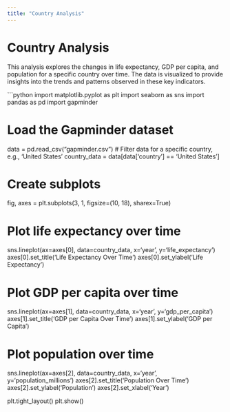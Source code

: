 ```yaml
---
title: "Country Analysis"
---
```


# Country Analysis

This analysis explores the changes in life expectancy, GDP per capita, and population for a specific country over time. The data is visualized to provide insights into the trends and patterns observed in these key indicators.

```python
import matplotlib.pyplot as plt
import seaborn as sns
import pandas as pd
import gapminder

# Load the Gapminder dataset
data = pd.read_csv("gapminder.csv")
# Filter data for a specific country, e.g., 'United States'
country_data = data[data['country'] == 'United States']

# Create subplots
fig, axes = plt.subplots(3, 1, figsize=(10, 18), sharex=True)

# Plot life expectancy over time
sns.lineplot(ax=axes[0], data=country_data, x='year', y='life_expectancy')
axes[0].set_title('Life Expectancy Over Time')
axes[0].set_ylabel('Life Expectancy')

# Plot GDP per capita over time
sns.lineplot(ax=axes[1], data=country_data, x='year', y='gdp_per_capita')
axes[1].set_title('GDP per Capita Over Time')
axes[1].set_ylabel('GDP per Capita')

# Plot population over time
sns.lineplot(ax=axes[2], data=country_data, x='year', y='population_millions')
axes[2].set_title('Population Over Time')
axes[2].set_ylabel('Population')
axes[2].set_xlabel('Year')

plt.tight_layout()
plt.show()